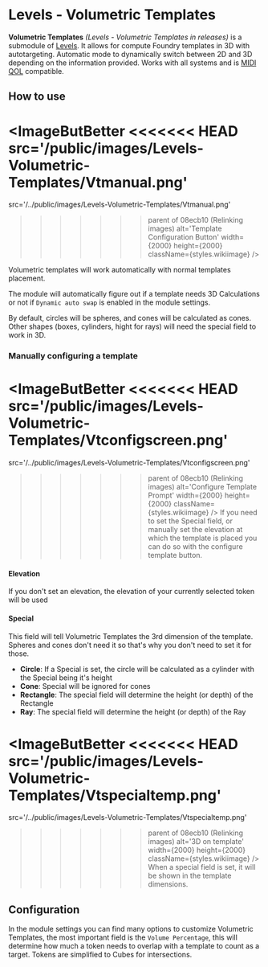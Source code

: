 
# Levels - Volumetric Templates

**Volumetric Templates** _(Levels - Volumetric Templates in releases)_
is a submodule of [Levels](Levels). It allows for compute
Foundry templates in 3D with autotargeting. Automatic mode to
dynamically switch between 2D and 3D depending
on the information provided. Works with all systems and is [MIDI QOL](https://gitlab.com/tposney/midi-qol) compatible.

## How to use
<ImageButBetter
<<<<<<< HEAD
  src='/public/images/Levels-Volumetric-Templates/Vtmanual.png'
=======
  src='/../public/images/Levels-Volumetric-Templates/Vtmanual.png'
>>>>>>> parent of 08ecb10 (Relinking images)
  alt='Template Configuration Button'
  width={2000}
  height={2000}
  className={styles.wikiimage}
/>

Volumetric templates will work automatically with normal templates
placement.

The module will automatically figure out if a template needs 3D
Calculations or not if `Dynamic auto swap` is enabled in the module
settings.

By default, circles will be spheres, and cones will be calculated as
cones. Other shapes (boxes, cylinders, hight for rays) will need the
special field to work in 3D.


### Manually configuring a template

<ImageButBetter
<<<<<<< HEAD
  src='/public/images/Levels-Volumetric-Templates/Vtconfigscreen.png'
=======
  src='/../public/images/Levels-Volumetric-Templates/Vtconfigscreen.png'
>>>>>>> parent of 08ecb10 (Relinking images)
  alt='Configure Template Prompt'
  width={2000}
  height={2000}
  className={styles.wikiimage}
/>
If you need to set the Special field, or
manually set the elevation at which the template is placed you can do so
with the configure template button.

#### Elevation

If you don't set an elevation, the elevation of your currently selected
token will be used

#### Special

This field will tell Volumetric Templates the 3rd dimension of the
template. Spheres and cones don't need it so that's why you don't need
to set it for those.

- **Circle**: If a Special is set, the circle will be calculated as a
  cylinder with the Special being it's height
- **Cone**: Special will be ignored for cones
- **Rectangle**: The special field will determine the height (or
  depth) of the Rectangle
- **Ray**: The special field will determine the height (or depth) of
  the Ray

<ImageButBetter
<<<<<<< HEAD
  src='/public/images/Levels-Volumetric-Templates/Vtspecialtemp.png'
=======
  src='/../public/images/Levels-Volumetric-Templates/Vtspecialtemp.png'
>>>>>>> parent of 08ecb10 (Relinking images)
  alt='3D on template'
  width={2000}
  height={2000}
  className={styles.wikiimage}
/>
 When a special field is set,
it will be shown in the template dimensions.

## Configuration

In the module settings you can find many options to customize Volumetric
Templates, the most important field is the `Volume Percentage`, this
will determine how much a token needs to overlap with a template to
count as a target. Tokens are simplified to Cubes for intersections.
